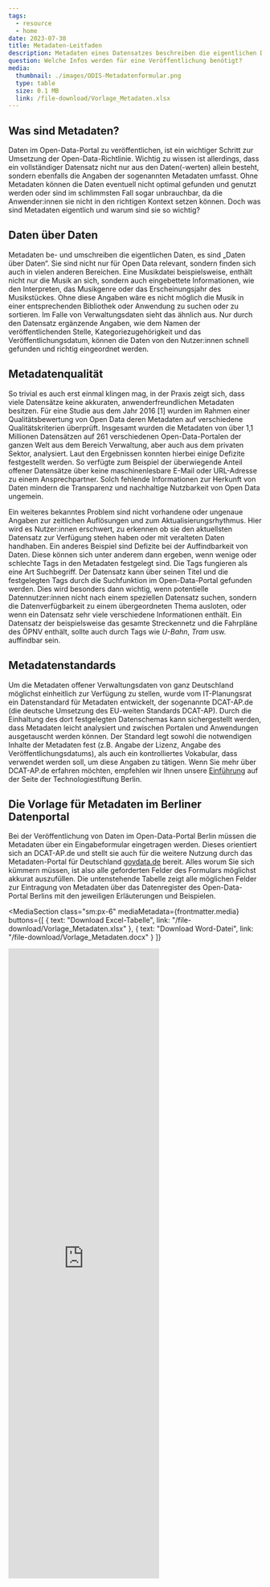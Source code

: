 ```yaml
---
tags:
  - resource
  - home
date: 2023-07-30
title: Metadaten-Leitfaden
description: Metadaten eines Datensatzes beschreiben die eigentlichen Daten. Sie sind ein wichtiger Bestandteil jeder Veröffentlichung von Daten im Datenportal, denn ohne qualitative Metadaten kann weder die Transparenz noch eine nachhaltige Verwendbarkeit der Daten garantiert werden. Die Vorlage hilft bei der Erfassung.
question: Welche Infos werden für eine Veröffentlichung benötigt? 
media:
  thumbnail: ./images/ODIS-Metadatenformular.png
  type: table
  size: 0.1 MB
  link: /file-download/Vorlage_Metadaten.xlsx
---
```


## Was sind Metadaten?

Daten im Open-Data-Portal zu veröffentlichen, ist ein wichtiger Schritt zur Umsetzung der Open-Data-Richtlinie. Wichtig zu wissen ist allerdings, dass ein vollständiger Datensatz nicht nur aus den Daten(-werten) allein besteht, sondern ebenfalls die Angaben der sogenannten Metadaten umfasst. Ohne Metadaten können die Daten eventuell nicht optimal gefunden und genutzt werden oder sind im schlimmsten Fall sogar unbrauchbar, da die Anwender:innen sie nicht in den richtigen Kontext setzen können. Doch was sind Metadaten eigentlich und warum sind sie so wichtig?

## Daten über Daten

Metadaten be- und umschreiben die eigentlichen Daten, es sind „Daten über Daten“. Sie sind nicht nur für Open Data relevant, sondern finden sich auch in vielen anderen Bereichen. Eine Musikdatei beispielsweise, enthält nicht nur die Musik an sich, sondern auch eingebettete Informationen, wie den Interpreten, das Musikgenre oder das Erscheinungsjahr des Musikstückes. Ohne diese Angaben wäre es nicht möglich die Musik in einer entsprechenden Bibliothek oder Anwendung zu suchen oder zu sortieren.
Im Falle von Verwaltungsdaten sieht das ähnlich aus. Nur durch den Datensatz ergänzende Angaben, wie dem Namen der veröffentlichenden Stelle, Kategoriezugehörigkeit und das Veröffentlichungsdatum, können die Daten von den Nutzer:innen schnell gefunden und richtig eingeordnet werden.

## Metadatenqualität

So trivial es auch erst einmal klingen mag, in der Praxis zeigt sich, dass viele Datensätze keine akkuraten, anwenderfreundlichen Metadaten besitzen. Für eine Studie aus dem Jahr 2016 \[1\] wurden im Rahmen einer Qualitätsbewertung von Open Data deren Metadaten auf verschiedene Qualitätskriterien überprüft. Insgesamt wurden die Metadaten von über 1,1 Millionen Datensätzen auf 261 verschiedenen Open-Data-Portalen der ganzen Welt aus dem Bereich Verwaltung, aber auch aus dem privaten Sektor, analysiert. Laut den Ergebnissen konnten hierbei einige Defizite festgestellt werden. So verfügte zum Beispiel der überwiegende Anteil offener Datensätze über keine maschinenlesbare E-Mail oder URL-Adresse zu einem Ansprechpartner. Solch fehlende Informationen zur Herkunft von Daten mindern die Transparenz und nachhaltige Nutzbarkeit von Open Data ungemein.

Ein weiteres bekanntes Problem sind nicht vorhandene oder ungenaue Angaben zur zeitlichen Auflösungen und zum Aktualisierungsrhythmus. Hier wird es Nutzer:innen erschwert, zu erkennen ob sie den aktuellsten Datensatz zur Verfügung stehen haben oder mit veralteten Daten handhaben. Ein anderes Beispiel sind Defizite bei der Auffindbarkeit von Daten. Diese können sich unter anderem dann ergeben, wenn wenige oder schlechte Tags in den Metadaten festgelegt sind. Die Tags fungieren als eine Art Suchbegriff. Der Datensatz kann über seinen Titel und die festgelegten Tags durch die Suchfunktion im Open-Data-Portal gefunden werden. Dies wird besonders dann wichtig, wenn potentielle Datennutzer:innen nicht nach einem speziellen Datensatz suchen, sondern die Datenverfügbarkeit zu einem übergeordneten Thema ausloten, oder wenn ein Datensatz sehr viele verschiedene Informationen enthält. Ein Datensatz der beispielsweise das gesamte Streckennetz und die Fahrpläne des ÖPNV enthält, sollte auch durch Tags wie _U-Bahn_, _Tram_ usw. auffindbar sein.

## Metadatenstandards

Um die Metadaten offener Verwaltungsdaten von ganz Deutschland möglichst einheitlich zur Verfügung zu stellen, wurde vom IT-Planungsrat ein Datenstandard für Metadaten entwickelt, der sogenannte DCAT-AP.de (die deutsche Umsetzung des EU-weiten Standards DCAT-AP). Durch die Einhaltung des dort festgelegten Datenschemas kann sichergestellt werden, dass Metadaten leicht analysiert und zwischen Portalen und Anwendungen ausgetauscht werden können. Der Standard legt sowohl die notwendigen Inhalte der Metadaten fest (z.B. Angabe der Lizenz, Angabe des Veröffentlichungsdatums), als auch ein kontrolliertes Vokabular, dass verwendet werden soll, um diese Angaben zu tätigen. Wenn Sie mehr über DCAT-AP.de erfahren möchten, empfehlen wir Ihnen unsere [Einführung](https://lab.technologiestiftung-berlin.de/projects/opendata-metadata-dcat-ap/de/) auf der Seite der Technologiestiftung Berlin.

## Die Vorlage für Metadaten im Berliner Datenportal

Bei der Veröffentlichung von Daten im Open-Data-Portal Berlin müssen die Metadaten über ein Eingabeformular eingetragen werden. Dieses orientiert sich an DCAT-AP.de und stellt sie auch für die weitere Nutzung durch das Metadaten-Portal für Deutschland [govdata.de](https://www.govdata.de) bereit. Alles worum Sie sich kümmern müssen, ist also alle geforderten Felder des Formulars möglichst akkurat auszufüllen. Die untenstehende Tabelle zeigt alle möglichen Felder zur Eintragung von Metadaten über das Datenregister des Open-Data-Portal Berlins mit den jeweiligen Erläuterungen und Beispielen.











<MediaSection 
  class="sm:px-6" 
  mediaMetadata={frontmatter.media}
  buttons={[
    {
      text: "Download Excel-Tabelle",
      link: "/file-download/Vorlage_Metadaten.xlsx"
    },
    {
      text: "Download Word-Datei",
      link: "/file-download/Vorlage_Metadaten.docx"
    }
  ]}
  >
  <iframe 
    class="sm:container sm:mx-auto"
    title="Metadaten-Formular" 
    aria-label="Table" 
    id="datawrapper-chart-JRA9y" 
    src="https://datawrapper.dwcdn.net/JRA9y/1/" 
    scrolling="no" 
    frameborder="0" 
    height="1252" 
    loading="lazy"
    data-external="1">
  </iframe>
</MediaSection>

<script
  type="text/javascript"
  set:html={`!function(){"use strict";window.addEventListener("message",(function(e){if(void 0!==e.data["datawrapper-height"]){var t=document.querySelectorAll("iframe");for(var a in e.data["datawrapper-height"])for(var r=0;r<t.length;r++){if(t[r].contentWindow===e.source)t[r].style.height=e.data["datawrapper-height"][a]+"px"}}}))}();`}
/>{" "}


### Quellenverzeichnis

\[1\] Neumaier, S.; Umbrich, J.; Pollers, A.: Automated Quality Assessment of Metadata across Open Data Portals, ACM Journal of Data and Information quality V, N., Article A, January 2016.